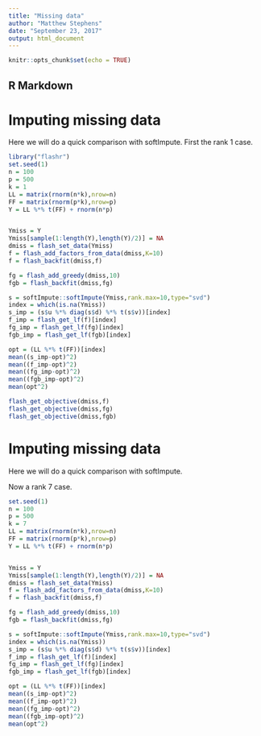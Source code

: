```yaml
---
title: "Missing data"
author: "Matthew Stephens"
date: "September 23, 2017"
output: html_document
---
```


```r
knitr::opts_chunk$set(echo = TRUE)
```

## R Markdown

# Imputing missing data

Here we will do a quick comparison with softImpute.
First the rank 1 case.
```r
library("flashr")
set.seed(1)
n = 100
p = 500
k = 1
LL = matrix(rnorm(n*k),nrow=n)
FF = matrix(rnorm(p*k),nrow=p)
Y = LL %*% t(FF) + rnorm(n*p)


Ymiss = Y
Ymiss[sample(1:length(Y),length(Y)/2)] = NA
dmiss = flash_set_data(Ymiss)
f = flash_add_factors_from_data(dmiss,K=10)
f = flash_backfit(dmiss,f)

fg = flash_add_greedy(dmiss,10)
fgb = flash_backfit(dmiss,fg)

s = softImpute::softImpute(Ymiss,rank.max=10,type="svd")
index = which(is.na(Ymiss))
s_imp = (s$u %*% diag(s$d) %*% t(s$v))[index]
f_imp = flash_get_lf(f)[index]
fg_imp = flash_get_lf(fg)[index]
fgb_imp = flash_get_lf(fgb)[index]

opt = (LL %*% t(FF))[index]
mean((s_imp-opt)^2)
mean((f_imp-opt)^2)
mean((fg_imp-opt)^2)
mean((fgb_imp-opt)^2)
mean(opt^2)

flash_get_objective(dmiss,f)
flash_get_objective(dmiss,fg)
flash_get_objective(dmiss,fgb)
```

# Imputing missing data

Here we will do a quick comparison with softImpute.

Now a rank 7 case.
```r
set.seed(1)
n = 100
p = 500
k = 7
LL = matrix(rnorm(n*k),nrow=n)
FF = matrix(rnorm(p*k),nrow=p)
Y = LL %*% t(FF) + rnorm(n*p)


Ymiss = Y
Ymiss[sample(1:length(Y),length(Y)/2)] = NA
dmiss = flash_set_data(Ymiss)
f = flash_add_factors_from_data(dmiss,K=10)
f = flash_backfit(dmiss,f)

fg = flash_add_greedy(dmiss,10)
fgb = flash_backfit(dmiss,fg)

s = softImpute::softImpute(Ymiss,rank.max=10,type="svd")
index = which(is.na(Ymiss))
s_imp = (s$u %*% diag(s$d) %*% t(s$v))[index]
f_imp = flash_get_lf(f)[index]
fg_imp = flash_get_lf(fg)[index]
fgb_imp = flash_get_lf(fgb)[index]

opt = (LL %*% t(FF))[index]
mean((s_imp-opt)^2)
mean((f_imp-opt)^2)
mean((fg_imp-opt)^2)
mean((fgb_imp-opt)^2)
mean(opt^2)
```






